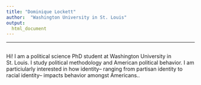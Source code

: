 ```yaml
---
title: "Dominique Lockett"
author:  "Washington University in St. Louis"
output:
  html_document
---
```


----

<html>

<div class="wrapper style1 first">
			
<article class="container" id="top">
				
<div class="row">
					
<div class="4u">
						
<span class="image fit"><img src="images/picme.JPG" alt="" />
							
</span>
							
</div>
						
<div class="8u">
						
<p>Hi! I am a political science PhD student at Washington University in St. Louis. I study political methodology and American political behavior. I am particiularly interested in how identity-- ranging from partisan identity to racial identity-- impacts behavior amongst Americans..</p>
							
</div>
						
</div>
					
</article>
				
</div>
</html>



